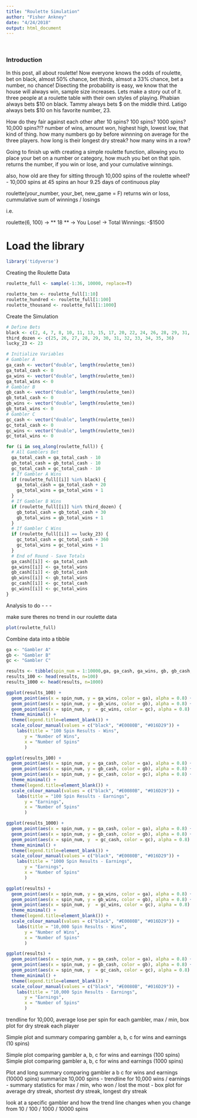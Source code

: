 ```yaml
---
title: "Roulette Simulation"
author: "Fisher Ankney"
date: "4/24/2018"
output: html_document
---
```


<br> 

### Introduction 

In this post, all about roulette! Now everyone knows the odds of roulette, bet on black, almost 50% chance, bet thirds, almsot a 33% chance, bet a number, no chance! Disecting the probability is easy, we know that the house will always win, sample size increases. Lets make a story out of it. three people at a roulette table with their own styles of playing. Phabian always bets $10 on black. Tammy always bets \$ on the middle third. Latigo always bets \$10 on his favorite number, 23. 

How do they fair against each other after 10 spins? 100 spins? 1000 spins? 10,000 spins?!?
number of wins, amount won, highest high, lowest low, that kind of thing. how many numbers go by before winnning on average for the three players. how long is their longest dry streak? how many wins in a row? 

Going to finish up with creating a simple roulette function, allowing you to place your bet on a number or category, how much you bet on that spin. returns the number, if you win or lose, and your cumulative winnings. 

also, how old are they for sitting through 10,000 spins of the roulette wheel?
- 10,000 spins at 45 spins an hour 9.25 days of continuous play 

roulette(your_number, your_bet, new_game = F)
returns win or loss, cummulative sum of winnings / losings 

i.e.

roulette(6, 100)
-> ** 18 ** 
-> You Lose! 
-> Total Winnings: -$1500

# Load the library
```r
library('tidyverse')
```

Creating the Roulette Data
```r
roulette_full <- sample(-1:36, 10000, replace=T)

roulette_ten <- roulette_full[1:10]
roulette_hundred <- roulette_full[1:100]
roulette_thousand <- roulette_full[1:1000]
```

Create the Simulation
```r

# Define Bets
black <- c(2, 4, 7, 8, 10, 11, 13, 15, 17, 20, 22, 24, 26, 28, 29, 31, 33, 35)
third_dozen <- c(25, 26, 27, 28, 29, 30, 31, 32, 33, 34, 35, 36)
lucky_23 <- 23

# Initialize Variables
# Gambler A
ga_cash <- vector("double", length(roulette_ten))
ga_total_cash <- 0 
ga_wins <- vector("double", length(roulette_ten))
ga_total_wins <- 0 
# Gambler B
gb_cash <- vector("double", length(roulette_ten))
gb_total_cash <- 0 
gb_wins <- vector("double", length(roulette_ten))
gb_total_wins <- 0 
# Gambler C
gc_cash <- vector("double", length(roulette_ten))
gc_total_cash <- 0 
gc_wins <- vector("double", length(roulette_ten))
gc_total_wins <- 0 

for (i in seq_along(roulette_full)) {
  # All Gamblers Bet
  ga_total_cash = ga_total_cash - 10
  gb_total_cash = gb_total_cash - 10
  gc_total_cash = gc_total_cash - 10
  # If Gambler A Wins
  if (roulette_full[[i]] %in% black) {
    ga_total_cash = ga_total_cash + 20 
    ga_total_wins = ga_total_wins + 1 
  }
  # If Gambler B Wins
  if (roulette_full[[i]] %in% third_dozen) {
    gb_total_cash = gb_total_cash + 30 
    gb_total_wins = gb_total_wins + 1
  }
  # If Gambler C Wins
  if (roulette_full[[i]] == lucky_23) {
    gc_total_cash = gc_total_cash + 360
    gc_total_wins = gc_total_wins + 1
  }
  # End of Round - Save Totals 
  ga_cash[[i]] <- ga_total_cash
  ga_wins[[i]] <- ga_total_wins
  gb_cash[[i]] <- gb_total_cash
  gb_wins[[i]] <- gb_total_wins
  gc_cash[[i]] <- gc_total_cash
  gc_wins[[i]] <- gc_total_wins
}

```
  
Analysis to do - - - 


make sure theres no trend in our roulette data
```r
plot(roulette_full)
```



Combine data into a tibble 

```r
ga <- "Gambler A"
gb <- "Gambler B"
gc <- "Gambler C"

results <- tibble(spin_num = 1:10000,ga, ga_cash, ga_wins, gb, gb_cash, gb_wins, gc, gc_cash, gc_wins)
results_100 <- head(results, n=100)
results_1000 <- head(results, n=1000)
```


```r
ggplot(results_100) + 
  geom_point(aes(x = spin_num, y = ga_wins, color = ga), alpha = 0.8) + 
  geom_point(aes(x = spin_num, y = gb_wins, color = gb), alpha = 0.8) + 
  geom_point(aes(x = spin_num, y  = gc_wins, color = gc), alpha = 0.8) + 
  theme_minimal() +
  theme(legend.title=element_blank()) + 
  scale_colour_manual(values = c("black", "#E0080B", "#016D29")) + 
    labs(title = "100 Spin Results - Wins", 
       y = "Number of Wins",
       x = "Number of Spins"
       )
```



```r
ggplot(results_100) + 
  geom_point(aes(x = spin_num, y = ga_cash, color = ga), alpha = 0.8) + 
  geom_point(aes(x = spin_num, y = gb_cash, color = gb), alpha = 0.8) + 
  geom_point(aes(x = spin_num, y = gc_cash, color = gc), alpha = 0.8) + 
  theme_minimal() +
  theme(legend.title=element_blank()) + 
  scale_colour_manual(values = c("black", "#E0080B", "#016D29")) + 
    labs(title = "100 Spin Results - Earnings", 
       y = "Earnings",
       x = "Number of Spins"
       )
```



```r
ggplot(results_1000) + 
  geom_point(aes(x = spin_num, y = ga_cash, color = ga), alpha = 0.8) + 
  geom_point(aes(x = spin_num, y = gb_cash, color = gb), alpha = 0.8) + 
  geom_point(aes(x = spin_num, y  = gc_cash, color = gc), alpha = 0.8) + 
  theme_minimal() +
  theme(legend.title=element_blank()) + 
  scale_colour_manual(values = c("black", "#E0080B", "#016D29")) + 
    labs(title = "1000 Spin Results - Earnings", 
       y = "Earnings",
       x = "Number of Spins"
       )
```


```r
ggplot(results) + 
  geom_point(aes(x = spin_num, y = ga_wins, color = ga), alpha = 0.8) + 
  geom_point(aes(x = spin_num, y = gb_wins, color = gb), alpha = 0.8) + 
  geom_point(aes(x = spin_num, y  = gc_wins, color = gc), alpha = 0.8) + 
  theme_minimal() +
  theme(legend.title=element_blank()) + 
  scale_colour_manual(values = c("black", "#E0080B", "#016D29")) + 
    labs(title = "10,000 Spin Results - Wins", 
       y = "Number of Wins",
       x = "Number of Spins"
       )
```



```r
ggplot(results) + 
  geom_point(aes(x = spin_num, y = ga_cash, color = ga), alpha = 0.8) + 
  geom_point(aes(x = spin_num, y = gb_cash, color = gb), alpha = 0.8) + 
  geom_point(aes(x = spin_num, y  = gc_cash, color = gc), alpha = 0.8) + 
  theme_minimal() +
  theme(legend.title=element_blank()) + 
  scale_colour_manual(values = c("black", "#E0080B", "#016D29")) + 
    labs(title = "10,000 Spin Results - Earnings", 
       y = "Earnings",
       x = "Number of Spins"
       )
```


trendline for 10,000, average lose per spin for each gambler, max / min, box plot for dry streak each player 

Simple plot and summary comparing gambler a, b, c for wins and earnings (10 spins)

Simple plot comparing gambler a, b, c for wins and earnings (100 spins)
Simple plot comparing gambler a, b, c for wins and earnings (1000 spins)

Plot and long summary comparing gambler a b c for wins and earnings (10000 spins)
summarize 10,000 spins
- trendline for 10,000 wins / earnings
- summary statistics for max / min, who won / lost the most
- box plot for average dry streak, shortest dry streak, longest dry streak 

look at a specific gambler and how the trend line changes when you change from 10 / 100 / 1000 / 10000 spins

